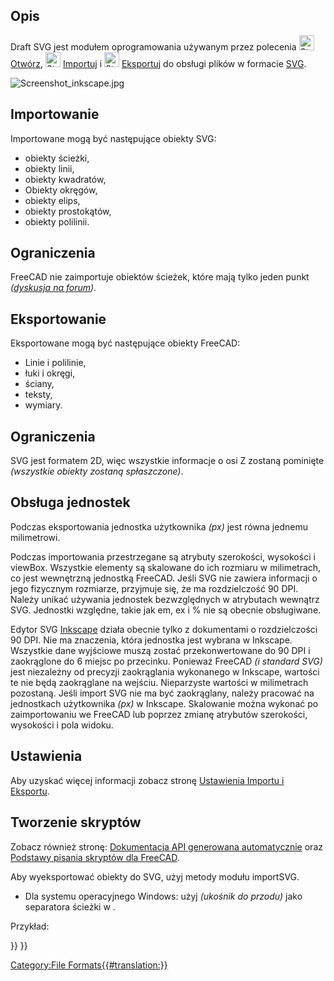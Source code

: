 <languages/>

{{Docnav/pl
|[[Draft_DXF/pl|Autodesk .DXF .DWG]]
|[[Draft_OCA/pl|Open Cad format .OCA]]
|[[Draft_Module/pl|środowisko pracy Rysunek Roboczy]]
|IconL=
|IconR=
|IconC=Workbench_Draft.svg
}}

{{TOCright}}

<span id="Description"></span>
==Opis==

Draft SVG jest modułem oprogramowania używanym przez polecenia [[File:Std_Open.svg|24px]] [[Std_Open/pl|Otwórz]], [[File:Std_Import.svg|24px]] [[Std_Import/pl|Importuj]] i [[File:Std_Export.svg|24px]] [[Std_Export/pl|Eksportuj]] do obsługi plików w formacie [[SVG/pl|SVG]].

[[Image:Screenshot inkscape.jpg]]
{{Caption|Rysunek Inkscape wyeksportowany do SVG, który jest następnie otwierany w FreeCAD.}}

<span id="Importing"></span>
==Importowanie==

Importowane mogą być następujące obiekty SVG:
* obiekty ścieżki,
* obiekty linii,
* obiekty kwadratów,
* Obiekty okręgów,
* obiekty elips,
* obiekty prostokątów,
* obiekty polilinii.

<span id="Limitations"></span>
==Ograniczenia==

<div class="mw-translate-fuzzy">
FreeCAD nie zaimportuje obiektów ścieżek, które mają tylko jeden punkt ''([https://forum.freecadweb.org/viewtopic.php?f=3&t=43856 dyskusja na forum])''.
</div>

<span id="Exporting"></span>
==Eksportowanie==

Eksportowane mogą być następujące obiekty FreeCAD:
* Linie i polilinie,
* łuki i okręgi,
* ściany,
* teksty,
* wymiary.

<span id="Limitations"></span>
==Ograniczenia==

SVG jest formatem 2D, więc wszystkie informacje o osi Z zostaną pominięte ''(wszystkie obiekty zostaną spłaszczone)''.

<span id="Unit_Handling"></span>
==Obsługa jednostek==

Podczas eksportowania jednostka użytkownika ''(px)'' jest równa jednemu milimetrowi. 

Podczas importowania przestrzegane są atrybuty szerokości, wysokości i viewBox. Wszystkie elementy są skalowane do ich rozmiaru w milimetrach, co jest wewnętrzną jednostką FreeCAD. Jeśli SVG nie zawiera informacji o jego fizycznym rozmiarze, przyjmuje się, że ma rozdzielczość 90 DPI.
Należy unikać używania jednostek bezwzględnych w atrybutach wewnątrz SVG. Jednostki względne, takie jak em, ex i % nie są obecnie obsługiwane.

Edytor SVG [https://inkscape.org/ Inkscape] działa obecnie tylko z dokumentami o rozdzielczości 90 DPI. Nie ma znaczenia, która jednostka jest wybrana w Inkscape. Wszystkie dane wyjściowe muszą zostać przekonwertowane do 90 DPI i zaokrąglone do 6 miejsc po przecinku. Ponieważ FreeCAD ''(i standard SVG)'' jest niezależny od precyzji zaokrąglania wykonanego w Inkscape, wartości te nie będą zaokrąglane na wejściu. Nieparzyste wartości w milimetrach pozostaną.
Jeśli import SVG nie ma być zaokrąglany, należy pracować na jednostkach użytkownika ''(px)'' w Inkscape. Skalowanie można wykonać po zaimportowaniu we FreeCAD lub poprzez zmianę atrybutów szerokości, wysokości i pola widoku.

<span id="Preferences"></span>
==Ustawienia==

Aby uzyskać więcej informacji zobacz stronę [[Import_Export_Preferences/pl|Ustawienia Importu i Eksportu]].

<span id="Scripting"></span>
==Tworzenie skryptów==

Zobacz również stronę: [https://freecad.github.io/SourceDoc/ Dokumentacja API generowana automatycznie] oraz [[FreeCAD_Scripting_Basics/pl|Podstawy pisania skryptów dla FreeCAD]].

Aby wyeksportować obiekty do SVG, użyj metody {{incode|export}} modułu importSVG.

{{Code|code=
importSVG.export(exportList, filename)
}}

* Dla systemu operacyjnego Windows: użyj {{FileName|/}} ''(ukośnik do przodu)'' jako separatora ścieżki w {{Incode|filename}}.

Przykład:

{{Code|code=
import FreeCAD as App
import Draft
import importSVG

doc = App.newDocument()

polygon1 = Draft.make_polygon(3, radius=500)
polygon2 = Draft.make_polygon(5, radius=1500)

doc.recompute()

objects = [polygon1, polygon2]
importSVG.export(objects, "/home/user/Pictures/myfile.svg")
}}


{{Docnav/pl
|[[Draft_DXF/pl|Autodesk .DXF .DWG]]
|[[Draft_OCA/pl|Open Cad format .OCA]]
|[[Draft_Module/pl|środowisko pracy Rysunek Roboczy]]
|IconL=
|IconR=
|IconC=Workbench_Draft.svg
}}

{{Draft Tools navi{{#translation:}}}}
{{Userdocnavi{{#translation:}}}}
[[Category:File Formats{{#translation:}}]]